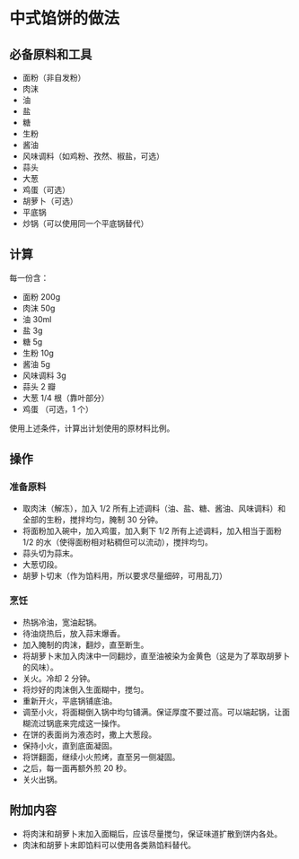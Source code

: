 # 中式馅饼的做法

## 必备原料和工具

* 面粉（非自发粉）
* 肉沫
* 油
* 盐
* 糖
* 生粉
* 酱油
* 风味调料（如鸡粉、孜然、椒盐，可选）
* 蒜头
* 大葱
* 鸡蛋（可选）
* 胡萝卜（可选）
* 平底锅
* 炒锅（可以使用同一个平底锅替代）

## 计算

每一份含：

* 面粉 200g
* 肉沫 50g
* 油 30ml
* 盐 3g
* 糖 5g
* 生粉 10g
* 酱油 5g
* 风味调料 3g
* 蒜头 2 瓣
* 大葱 1/4 根（靠叶部分）
* 鸡蛋 （可选，1 个）

使用上述条件，计算出计划使用的原材料比例。

## 操作

### 准备原料

* 取肉沫（解冻），加入 1/2 所有上述调料（油、盐、糖、酱油、风味调料）和全部的生粉，搅拌均匀，腌制 30 分钟。
* 将面粉加入碗中，加入鸡蛋，加入剩下 1/2 所有上述调料，加入相当于面粉 1/2 的水（使得面粉相对粘稠但可以流动），搅拌均匀。
* 蒜头切为蒜末。
* 大葱切段。
* 胡萝卜切末（作为馅料用，所以要求尽量细碎，可用乱刀）

### 烹饪

* 热锅冷油，宽油起锅。
* 待油烧热后，放入蒜末爆香。
* 加入腌制的肉沫，翻炒，直至断生。
* 将胡萝卜末加入肉沫中一同翻炒，直至油被染为金黄色（这是为了萃取胡萝卜的风味）。
* 关火。冷却 2 分钟。
* 将炒好的肉沫倒入生面糊中，搅匀。
* 重新开火，平底锅铺底油。
* 调至小火，将面糊倒入锅中均匀铺满。保证厚度不要过高。可以端起锅，让面糊流过锅底来完成这一操作。
* 在饼的表面尚为液态时，撒上大葱段。
* 保持小火，直到底面凝固。
* 将饼翻面，继续小火煎烤，直至另一侧凝固。
* 之后，每一面再额外煎 20 秒。
* 关火出锅。

## 附加内容

- 将肉沫和胡萝卜末加入面糊后，应该尽量搅匀，保证味道扩散到饼内各处。
- 肉沫和胡萝卜末即馅料可以使用各类熟馅料替代。


